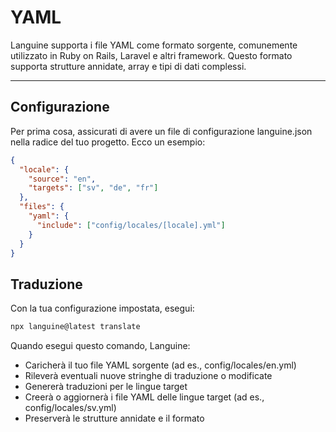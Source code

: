 # YAML

Languine supporta i file YAML come formato sorgente, comunemente utilizzato in Ruby on Rails, Laravel e altri framework. Questo formato supporta strutture annidate, array e tipi di dati complessi.

---

## Configurazione

Per prima cosa, assicurati di avere un file di configurazione languine.json nella radice del tuo progetto. Ecco un esempio:

```json
{
  "locale": {
    "source": "en",
    "targets": ["sv", "de", "fr"]
  },
  "files": {
    "yaml": {
      "include": ["config/locales/[locale].yml"]
    }
  }
}
```

## Traduzione

Con la tua configurazione impostata, esegui:

```bash
npx languine@latest translate
```

Quando esegui questo comando, Languine:

- Caricherà il tuo file YAML sorgente (ad es., config/locales/en.yml)
- Rileverà eventuali nuove stringhe di traduzione o modificate
- Genererà traduzioni per le lingue target
- Creerà o aggiornerà i file YAML delle lingue target (ad es., config/locales/sv.yml)
- Preserverà le strutture annidate e il formato
